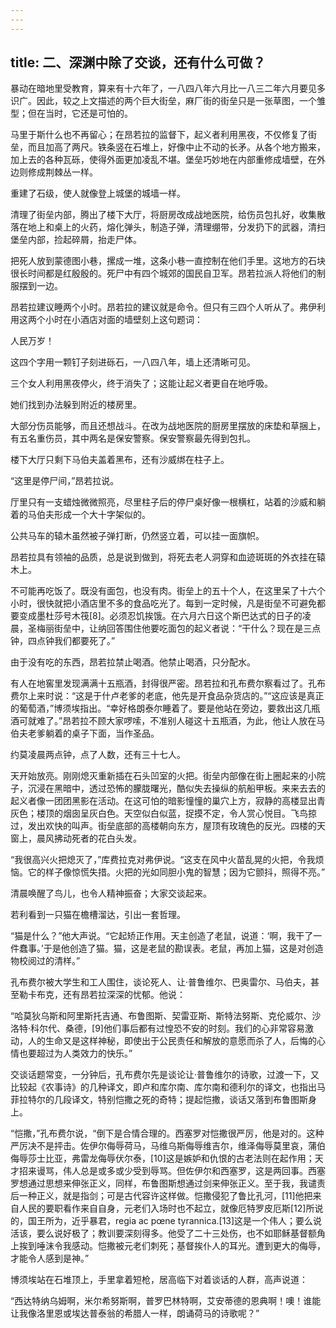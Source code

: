 ```yaml
---
---
---
```

title: 二、深渊中除了交谈，还有什么可做？
---




暴动在暗地里受教育，算来有十六年了，一八四八年六月比一八三二年六月要见多识广。因此，较之上文描述的两个巨大街垒，麻厂街的街垒只是一张草图，一个雏型；但在当时，它还是可怕的。

马里于斯什么也不再留心；在昂若拉的监督下，起义者利用黑夜，不仅修复了街垒，而且加高了两尺。铁条竖在石堆上，好像中止不动的长矛。从各个地方搬来，加上去的各种瓦砾，使得外面更加凌乱不堪。堡垒巧妙地在内部重修成墙壁，在外边则修成荆棘丛一样。

重建了石级，使人就像登上城堡的城墙一样。

清理了街垒内部，腾出了楼下大厅，将厨房改成战地医院，给伤员包扎好，收集散落在地上和桌上的火药，熔化弹头，制造子弹，清理绷带，分发扔下的武器，清扫堡垒内部，捡起碎屑，抬走尸体。

把死人放到蒙德图小巷，摞成一堆，这条小巷一直控制在他们手里。这地方的石块很长时间都是红殷殷的。死尸中有四个城郊的国民自卫军。昂若拉派人将他们的制服摆到一边。

昂若拉建议睡两个小时。昂若拉的建议就是命令。但只有三四个人听从了。弗伊利用这两个小时在小酒店对面的墙壁刻上这句题词：


人民万岁！


这四个字用一颗钉子刻进砾石，一八四八年，墙上还清晰可见。

三个女人利用黑夜停火，终于消失了；这能让起义者更自在地呼吸。

她们找到办法躲到附近的楼房里。

大部分伤员能够，而且还想战斗。在改为战地医院的厨房里摆放的床垫和草捆上，有五名重伤员，其中两名是保安警察。保安警察最先得到包扎。

楼下大厅只剩下马伯夫盖着黑布，还有沙威绑在柱子上。

“这里是停尸间，”昂若拉说。

厅里只有一支蜡烛微微照亮，尽里柱子后的停尸桌好像一根横杠，站着的沙威和躺着的马伯夫形成一个大十字架似的。

公共马车的辕木虽然被子弹打断，仍然竖立着，可以挂一面旗帜。

昂若拉具有领袖的品质，总是说到做到，将死去老人洞穿和血迹斑斑的外衣挂在辕木上。

不可能再吃饭了。既没有面包，也没有肉。街垒上的五十个人，在这里呆了十六个小时，很快就把小酒店里不多的食品吃光了。每到一定时候，凡是街垒不可避免都要变成墨杜莎号木筏[8]。必须忍饥挨饿。在六月六日这个斯巴达式的日子的凌晨，圣梅丽街垒中，让纳回答围住他要吃面包的起义者说：“干什么？现在是三点钟，四点钟我们都要死了。”

由于没有吃的东西，昂若拉禁止喝酒。他禁止喝酒，只分配水。

有人在地窖里发现满满十五瓶酒，封得很严密。昂若拉和孔布费尔察看过了。孔布费尔上来时说：“这是于什卢老爹的老底，他先是开食品杂货店的。”“这应该是真正的葡萄酒，”博须埃指出。“幸好格朗泰尔睡着了。要是他站在旁边，要救出这几瓶酒可就难了。”昂若拉不顾大家啰嗦，不准别人碰这十五瓶酒，为此，他让人放在马伯夫老爹躺着的桌子下面，当作圣品。

约莫凌晨两点钟，点了人数，还有三十七人。

天开始放亮。刚刚熄灭重新插在石头凹室的火把。街垒内部像在街上圈起来的小院子，沉浸在黑暗中，透过恐怖的朦胧曙光，酷似失去操纵的航船甲板。来来去去的起义者像一团团黑影在活动。在这可怕的暗影憧憧的巢穴上方，寂静的高楼显出青灰色；楼顶的烟囱呈灰白色。天空似白似蓝，捉摸不定，令人赏心悦目。飞鸟掠过，发出欢快的叫声。街垒底部的高楼朝向东方，屋顶有玫瑰色的反光。四楼的天窗上，晨风拂动死者的花白头发。

“我很高兴火把熄灭了，”库费拉克对弗伊说。“这支在风中火苗乱晃的火把，令我烦恼。它的样子像惊慌失措。火把的光如同胆小鬼的智慧；因为它颤抖，照得不亮。”

清晨唤醒了鸟儿，也令人精神振奋；大家交谈起来。

若利看到一只猫在檐槽溜达，引出一套哲理。

“猫是什么？”他大声说。“它起矫正作用。天主创造了老鼠，说道：‘啊，我干了一件蠢事。’于是他创造了猫。猫，这是老鼠的勘误表。老鼠，再加上猫，这是对创造物校阅过的清样。”

孔布费尔被大学生和工人围住，谈论死人、让·普鲁维尔、巴奥雷尔、马伯夫，甚至勒卡布克，还有昂若拉深深的忧郁。他说：

“哈莫狄乌斯和阿里斯托吉通、布鲁图斯、契雷亚斯、斯特法努斯、克伦威尔、沙洛特·科尔代、桑德，[9]他们事后都有过惶恐不安的时刻。我们的心非常容易激动，人的生命又是这样神秘，即使出于公民责任和解放的意愿而杀了人，后悔的心情也要超过为人类效力的快乐。”

交谈话题常变，一分钟后，孔布费尔先是谈论让·普鲁维尔的诗歌，过渡一下，又比较起《农事诗》的几种译文，即卢和库尔南、库尔南和德利尔的译文，也指出马菲拉特尔的几段译文，特别恺撒之死的奇特；提起恺撒，谈话又落到布鲁图斯身上。

“恺撒，”孔布费尔说，“倒下是合情合理的。西塞罗对恺撒很严厉，他是对的。这种严厉决不是抨击。佐伊尔侮辱荷马，马维乌斯侮辱维吉尔，维泽侮辱莫里哀，蒲伯侮辱莎士比亚，弗雷龙侮辱伏尔泰，[10]这是嫉妒和仇恨的古老法则在起作用；天才招来谩骂，伟人总是或多或少受到辱骂。但佐伊尔和西塞罗，这是两回事。西塞罗想通过思想来伸张正义，同样，布鲁图斯想通过剑来伸张正义。至于我，我谴责后一种正义，就是指剑；可是古代容许这样做。恺撒侵犯了鲁比孔河，[11]他把来自人民的要职看作来自自身，元老们入场时也不起立，就像厄特罗皮厄斯[12]所说的，国王所为，近乎暴君，regia ac pœne tyrannica.[13]这是一个伟人；要么说活该，要么说好极了；教训要深刻得多。他受了二十三处伤，也不如耶稣基督额角上挨到唾沫令我感动。恺撒被元老们刺死；基督挨仆人的耳光。遭到更大的侮辱，才能令人感到是神。”

博须埃站在石堆顶上，手里拿着短枪，居高临下对着谈话的人群，高声说道：

“西达特纳乌姆啊，米尔希努斯啊，普罗巴林特啊，艾安蒂德的恩典啊！噢！谁能让我像洛里恩或埃达普泰翁的希腊人一样，朗诵荷马的诗歌呢？”